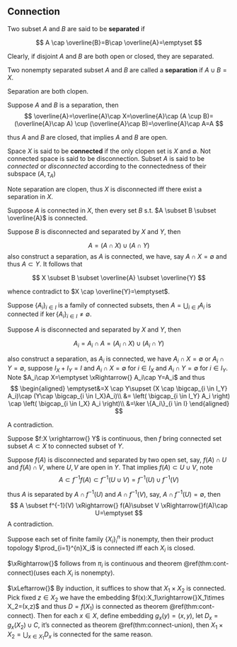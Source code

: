## Connection

::: {.definition  name=""}

Two subset $A$ and $B$ are said to be **separated** if

$$ 
A \cap \overline{B}=B\cap \overline{A}=\emptyset
$$

:::

Clearly, if disjoint $A$ and $B$ are both open or closed, they are separated.



::: {.definition  name=""}

Two nonempty separated subset $A$ and $B$ are called a **separation** if $A \cup B=X$. 

:::


::: {.lemma  name=""}

Separation are both clopen.

:::


::: {.proof}

Suppose $A$ and $B$ is a separation, then
$$ 
\overline{A}=\overline{A}\cap X=\overline{A}\cap (A \cup B)=(\overline{A}\cap A) \cup (\overline{A}\cap B)=\overline{A}\cap A=A
$$

thus $A$ and $B$ are closed, that implies $A$ and $B$ are open.

:::

::: {.definition  name=""}

Space $X$ is said to be **connected** if the only clopen set is $X$ and $\emptyset$. Not connected space is said to be disconnection. Subset $A$ is said to be $connected$ or $disconnected$ according to the connectedness of their subspace $(A,\tau_A)$

:::

Note separation are clopen, thus $X$ is disconnected iff there exist a separation in $X$.


::: {.theorem  name=""}

Suppose $A$ is connected in $X$, then every set $B$ s.t. $A \subset B \subset \overline{A}$ is connected.

:::


::: {.proof}

Suppose $B$ is disconnected and separated by $X$ and $Y$, then

$$ 
A=(A\cap X)\cup (A\cap Y)
$$
also construct a separation, as $A$ is connected, we have, say $A\cap X=\emptyset$ and thus $A \subset Y$. It follows that

$$ 
X \subset B \subset \overline{A} \subset \overline{Y}
$$

whence contradict to $X \cap  \overline{Y}=\emptyset$.

:::


::: {.theorem #connect-union name=""}

Suppose $\{A_i\}_{i\in I}$ is a family of connected subsets, then $A=\bigcup_{i \in  I} A_i$ is connected if $\ker \{A_i\}_{i\in I} \neq \emptyset$.

:::


::: {.proof}

Suppose $A$ is disconnected and separated by $X$ and $Y$, then

$$ 
A_i=A_i\cap A=(A_i\cap X)\cup (A_i \cap Y) 
$$

also construct a separation, as $A_i$ is connected, we have $A_i\cap X=\emptyset$ or $A_i\cap Y=\emptyset$, suppose $I_X + I_Y=I$ and $A_i\cap X=\emptyset$ for $i\in I_X$ and $A_{i}\cap Y=\emptyset$ for $i\in I_Y$. Note $A_i\cap X=\emptyset \xRightarrow{} A_i\cap Y=A_i$ and thus
$$ 
\begin{aligned}
\emptyset&=X \cap Y\supset (X \cap \bigcap_{i \in  I_Y} A_i)\cap (Y\cap \bigcap_{i \in I_X}A_i)\\
&=
\left( \bigcap_{i \in  I_Y} A_i \right) \cap 
\left( \bigcap_{i \in  I_X} A_i \right)\\
&=\ker \{A_i\}_{i \in I}
\end{aligned}
$$

A contradiction.

:::


::: {.theorem #cont-connect name=""}

Suppose $f:X \xrightarrow{} Y$ is continuous, then $f$ bring connected set subset $A \subset X$ to connected subset of $Y$.

:::


::: {.proof}

Suppose $f(A)$ is disconnected and separated by two open set, say, $f(A)\cap U$ and $f(A) \cap V$, where $U,V$ are open in $Y$. That implies $f(A) \subset U\cup V$, note
$$ 
A \subset f^{-1}f(A) \subset f^{-1}(U\cup V)=f^{-1}(U)\cup f^{-1}(V)
$$

thus $A$ is separated by $A\cap f^{-1}(U)$ and $A\cap f^{-1}(V)$, say, $A\cap f^{-1}(U)=\emptyset$, then
$$ 
A \subset f^{-1}(V) \xRightarrow{} f(A)\subset V \xRightarrow{}f(A)\cap U=\emptyset
$$
A contradiction.

:::

::: {.theorem  name=""}

Suppose each set of finite family $\{X_i\}_{i}^n$ is nonempty, then their product topology $\prod_{i=1}^{n}X_i$ is connected iff each $X_i$ is closed.

:::


::: {.proof}

$\xRightarrow{}$ follows from $\pi_i$ is continuous and theorem \@ref(thm:cont-connect)(uses each $X_i$ is nonempty).

$\xLeftarrow{}$ By induction, it suffices to show that $X_1\times X_2$ is connected. Pick fixed $z\in X_2$ we have the embedding $f(x):X_1\xrightarrow{}X_1\times X_2=(x,z)$ and thus $D=f(X_1)$ is connected as theorem \@ref(thm:cont-connect). Then for each $x\in X$, define embedding $g_{x}(y)=(x,y)$, let $D_{x}=g_x(X_2)\cup C$, it's connected as theorem \@ref(thm:connect-union), then $X_1\times X_2=\bigcup_{x \in X_1} D_x$ is connected for the same reason.

:::



<br>
<br>
<br>
<br>
<br>
<br>
<br>
<br>
<br>
<br>
<br>
<br>
<br>
<br>
<br>
<br>



